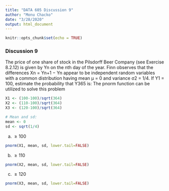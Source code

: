 ```yaml
---
title: "DATA 605 Discussion 9"
author: "Monu Chacko"
date: "3/28/2020"
output: html_document
---
```


```r
knitr::opts_chunk$set(echo = TRUE)
```

### Discussion 9


The price of one share of stock in the Pilsdorff Beer Company (see Exercise 8.2.12) is given by Yn on the nth day of the year. Finn observes that the differences Xn = Yn+1 − Yn appear to be independent random variables with a common distribution having mean µ = 0 and variance σ2 = 1/4. If Y1 = 100, estimate the probability that Y365 is: The pnorm function can be utilized to solve this problem

```r
X1 <- (100-100)/sqrt(364)
X2 <- (110-100)/sqrt(364)
X3 <- (120-100)/sqrt(364)

# Mean and sd:
mean <- 0
sd <- sqrt(1/4)
```

(a) $\geq 100$

```r
pnorm(X1, mean, sd, lower.tail=FALSE)
```

(b) $\geq 110$

```r
pnorm(X2, mean, sd, lower.tail=FALSE)
```


(c) $\geq 120$

```r
pnorm(X3, mean, sd, lower.tail=FALSE)
```
